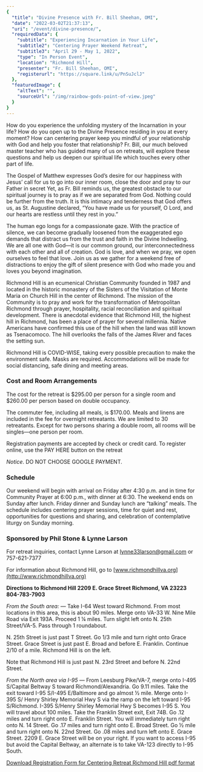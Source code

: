 ```yaml
---
{
  "title": "Divine Presence with Fr. Bill Sheehan, OMI",
  "date": "2022-03-02T21:37:13",
  "uri": "/event/divine-presence/",
  "requiredData": {
    "subtitle": "Experiencing Incarnation in Your Life",
    "subtitle2": "Centering Prayer Weekend Retreat",
    "subtitle3": "April 29 - May 1, 2022",
    "type": "In Person Event",
    "location": "Richmond Hill",
    "presenter": "Fr. Bill Sheehan, OMI",
    "registerurl": "https://square.link/u/PnSuJclJ"
  },
  "featuredImage": {
    "altText": "",
    "sourceUrl": "/img/rainbow-gods-point-of-view.jpeg"
  }
}
---
```


How do you experience the unfolding mystery of the Incarnation in your life? How do you open up to the Divine Presence residing in you at every moment? How can centering prayer keep you mindful of your relationship with God and help you foster that relationship? Fr. Bill, our much beloved master teacher who has guided many of us on retreats, will explore these questions and help us deepen our spiritual life which touches every other part of life.


The Gospel of Matthew expresses God’s desire for our happiness with Jesus’ call for us to go into our inner room, close the door and pray to our Father in secret Yet, as Fr. Bill reminds us, the greatest obstacle to our spiritual journey is to pray as if we are separated from God. Nothing could be further from the truth. It is this intimacy and tenderness that God offers us, as St. Augustine declared, “You have made us for yourself, O Lord, and our hearts are restless until they rest in you.”


The human ego longs for a compassionate gaze. With the practice of silence, we can become gradually loosened from the exaggerated ego demands that distract us from the trust and faith in the Divine Indwelling. We are all one with God—it is our common ground, our interconnectedness with each other and all of creation. God is love, and when we pray, we open ourselves to feel that love. Join us as we gather for a weekend free of distractions to enjoy the gift of silent presence with God who made you and loves you beyond imagination.


Richmond Hill is an ecumenical Christian Community founded in 1987 and located in the historic monastery of the Sisters of the Visitation of Monte Maria on Church Hill in the center of Richmond. The mission of the Community is to pray and work for the transformation of Metropolitan Richmond through prayer, hospitality, racial reconciliation and spiritual development. There is anecdotal evidence that Richmond Hill, the highest hill in Richmond, has been a place of prayer for several millennia. Native Americans have confirmed this use of the hill when the land was still known as Tsenacomoco. The hill overlooks the falls of the James River and faces the setting sun.


Richmond Hill is COVID\-WISE, taking every possible precaution to make the environment safe. Masks are required. Accommodations will be made for social distancing, safe dining and meeting areas.


### Cost and Room Arrangements


The cost for the retreat is $295\.00 per person for a single room and $260\.00 per person based on double occupancy.


The commuter fee, including all meals, is $170\.00\. Meals and linens are included in the fee for overnight retreatants. We are limited to 30 retreatants. Except for two persons sharing a double room, all rooms will be singles—one person per room.


Registration payments are accepted by check or credit card. To register online, use the PAY HERE button on the retreat


*Notice*. DO NOT CHOOSE GOOGLE PAYMENT.


### Schedule


Our weekend will begin with arrival on Friday after 4:30 p.m. and in time for Community Prayer at 6:00 p.m., with dinner at 6:30\. The weekend ends on Sunday after lunch. Friday dinner and Sunday lunch are “talking” meals. The schedule includes centering prayer sessions, time for quiet and rest, opportunities for questions and sharing, and celebration of contemplative liturgy on Sunday morning.


### Sponsored by Phil Stone \& Lynne Larson


For retreat inquiries, contact Lynne Larson at [lynne33larson@gmail.com](mailto:lynne33larson@gmail.com) or 757\-621\-7377


For information about Richmond Hill, go to [www.richmondhillva.org](http://www.richmondhillva.org)


**Directions to Richmond Hill 2209 E. Grace Street Richmond, VA 23223 804\-783\-7903**


*From the South area:* — Take I\-64 West toward Richmond. From most locations in this area, this is about 90 miles. Merge onto VA\-33 W. Nine Mile Road via Exit 193A. Proceed 1 ¼ miles. Turn slight left onto N. 25th Street/VA\-5\. Pass through 1 roundabout.


N. 25th Street is just past T Street. Go 1/3 mile and turn right onto Grace Street. Grace Street is just past E. Broad and before E. Franklin. Continue 2/10 of a mile. Richmond Hill is on the left.


Note that Richmond Hill is just past N. 23rd Street and before N. 22nd Street.


*From the North area via I\-95* — From Leesburg Pike/VA\-7, merge onto I\-495 S/Capital Beltway S toward Richmond/Alexandria. Go 9\.11 miles. Take the exit toward I\-95 S/I\-495 E/Baltimore and go almost ½ mile. Merge onto I\-395 S/ Henry Shirley Memorial Hwy S via the ramp on the left toward I\-95 S/Richmond. I\-395 S/Henry Shirley Memorial Hwy S becomes I\-95 S. You will travel about 100 miles. Take the Franklin Street exit, Exit 74B. Go .12 miles and turn right onto E. Franklin Street. You will immediately turn right onto N. 14 Street. Go .17 miles and turn right onto E. Broad Street. Go ½ mile and turn right onto N. 22nd Street. Go .08 miles and turn left onto E. Grace Street. 2209 E. Grace Street will be on your right. If you want to access I\-95 but avoid the Capital Beltway, an alternate is to take VA\-123 directly to I\-95 South.


[Download Registration Form for Centering Retreat Richmond Hill pdf format](https://contemplative.dreamhosters.com/wp-content/uploads/2022/03/Registration-Form-Centering-Retreat-Richmond-Hill-pdf.pdf)


